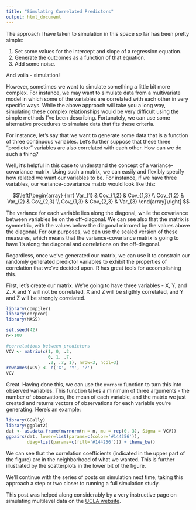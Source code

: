 ```yaml
---
title: "Simulating Correlated Predictors"
output: html_document
---
```


The approach I have taken to simulation in this space so far has been pretty simple:

1. Set some values for the intercept and slope of a regression equation.
2. Generate the outcomes as a function of that equation.
3. Add some noise.

And voila - simulation!

However, sometimes we want to simulate something a little bit more complex. For instance, we may want to simulate data from a multivariate model in which some of the variables are correlated with each other in very specific ways. While the above approach will take you a long way, simulating these complex relationships would be very difficult using the simple methods I've been describing. Fortunately, we can use some alternative procedures to simulate data that fits these criteria.

For instance, let's say that we want to generate some data that is a function of three continuous variables. Let's further suppose that these three "predictor" variables are also correlated with each other. How can we do such a thing?

Well, it's helpful in this case to understand the concept of a variance-covariance matrix. Using such a matrix, we can easily and flexibly specify how related we want our variables to be. For instance, if we have three variables, our variance-covariance matrix would look like this:

$$\left[\begin{array}
{rrr}
Var_{1}   & Cov_{1,2} & Cov_{1,3} \\
Cov_{1,2} & Var_{2}   & Cov_{2,3} \\
Cov_{1,3}  & Cov_{2,3}  & Var_{3}
\end{array}\right]
$$

The variance for each variable lies along the diagonal, while the covariance between variables lie on the off-diagonal. We can see also that the matrix is symmetric, with the values below the diagonal mirrored by the values above the diagonal. For our purposes, we can use the scaled version of these measures, which means that the variance-covariance matrix is going to have 1's along the diagonal and correlations on the off-diagonal. 

Regardless, once we've generated our matrix, we can use it to constrain our randomly generated predictor variables to exhibit the properties of correlation that we've decided upon. R has great tools for accomplishing this.

First, let's create our matrix. We're going to have three variables - X, Y, and Z. X and Y will not be correlated, X and Z will be sligthly correlated, and Y and Z will be strongly correlated.

```r
library(compiler)
library(corpcor)
library(MASS)

set.seed(42)
n<-100

#correlations between predictors
VCV <- matrix(c(1, 0, .2,
                0, 1, .7,
                .2, .7, 1), nrow=3, ncol=3)
rownames(VCV) <- c('X', 'Y', 'Z')
VCV
```

Great. Having done this, we can use the `mvrnorm` function to turn this into observed variables. This function takes a minimum of three arguments - the number of observations, the mean of each variable, and the matrix we just created and returns vectors of observations for each variable you're generating.  Here's an example:

```r
library(GGally)
library(ggplot2)
dat <- as.data.frame(mvrnorm(n = n, mu = rep(0, 3), Sigma = VCV))
ggpairs(dat, lower=list(params=c(color='#144256')), 
        diag=list(params=c(fill='#144256'))) + theme_bw()
```

We can see that the correlation coefficients (indicated in the upper part of the figure) are in the neighborhood of what we wanted. This is further illustrated by the scatterplots in the lower bit of the figure. 

We'll continue with the series of posts on simulation next time, taking this approach a step or two closer to running a full simulation study.

This post was helped along considerably by a very instructive page on simulating multilevel data on the [UCLA website](http://www.ats.ucla.edu/stat/r/pages/mesimulation.htm).

